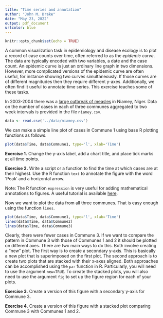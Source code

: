 ```yaml
---
title: "Time series and annotation"
author: "John M. Drake"
date: "May 23, 2022"
output: pdf_document
urlcolor: blue
---
```


```r
knitr::opts_chunk$set(echo = TRUE)
```

A common visualization task in epidemiology and disease ecology is to plot a record of case counts over time, often referred to as the *epidemic curve*. 
The data are typically encoded with two variables, a date and the case count. 
An epidemic curve is just an ordinary line graph in two dimensions.
However, more complicated versions of the epidemic curve are often useful, for instance showing two curves simultaneously.
If those curves are of different magnitudes then they require different y-axes.
Additionally, we often find it useful to annotate time series.
This exercise teaches some of these tasks.

In 2003-2004 there was a [large outbreak of measles](https://royalsocietypublishing.org/doi/full/10.1098/rsif.2007.1038) in Niamey, Niger.
Data on the number of cases in each of three communes aggregated to two week intervals is provided in the file `niamey.csv`.

```r
data <- read.csv('../data/niamey.csv')
```

We can make a simple line plot of cases in Commune 1 using base R plotting functions as follows.

```r
plot(data$Time, data$Commune1, type='l', xlab='Time')
```

**Exercise 1.** Change the y-axis label, add a chart title, and place tick marks at all time points.

**Exercise 2.** Write a script or a function to find the time at which cases are at their highest. Use the R function `text` to annotate the figure with the word 'Peak' and a horizontal arrow.

Note: The R function `expression` is very useful for adding mathematical annotations to figures. A useful tutorial is available [here](https://www.dataanalytics.org.uk/axis-labels-in-r-plots-using-expression/).

Now we want to plot the data from all three communes. That is easy enough using the function `lines`.

```r
plot(data$Time, data$Commune1, type='l', xlab='Time')
lines(data$Time, data$Commune2)
lines(data$Time, data$Commune3)
```

Clearly, there were fewer cases in Commune 3. If we want to compare the pattern in Commune 3 with those of Communes 1 and 2 it should be plotted on different axes. There are two main ways to do this. Both involve creating a "new" plot. The first way is to create a secondary y-axis. This is basically a new plot that is superimposed on the first plot. The second approach is to create two plots that are stacked with their x-axes aligned. Both approaches can be accomplished using the `par` function in R. Particularly, you will need to use the argument `new=TRUE`. To create the stacked plots, you will also need to use the argument `fig` to set up the figure region for each of your plots.

**Exercise 3.** Create a version of this figure with a secondary y-axis for Commune 3.

**Exercise 4.** Create a version of this figure with a stacked plot comparing Commune 3 with Communes 1 and 2.
